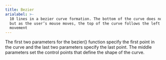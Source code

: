 ```yaml
---
title: Bezier
arialabel: >-
  10 lines in a bezier curve formation. The bottom of the curve does not move
  but as the user’s mouse moves, the top of the curve follows the left and right
  movement
---
```



The first two parameters for the bezier() function specify the
first point in the curve and the last two parameters specify the last point.
The middle parameters set the control points that define the shape of the
curve.
